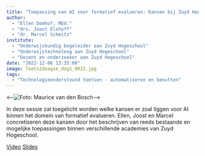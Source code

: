 ```yaml
---
title: "Toepassing van AI voor formatief evalueren: Kansen bij Zuyd Hogeschool"
author:
  - "Ellen Domhof, MEd."
  - "drs. Joost Elshoff"
  - "dr. Marcel Schmitz"
institute: 
  - "Onderwijskundig begeleider aan Zuyd Hogeschool"
  - "Onderwijstechnoloog aan Zuyd Hogeschool"
  - "Docent en onderzoeker aan Zuyd Hogeschool"
date: "2022-12-06 13:35:00"
image: Toets2daagse_dag1_0022.jpg
tags: 
  - "Technologieondersteund toetsen - automatiseren en benutten"
---
```


::: {.column-margin}
<--![Foto: Maurice van den Bosch](Toets2daagse_dag1_0022.jpg)-->
:::

In deze sessie zal toegelicht worden welke kansen er zoal liggen voor AI binnen het domein van formatief evalueren. Ellen, Joost en Marcel concretiseren deze kansen door het beschrijven van reeds bestaande en mogelijke toepassingen binnen verschillende academies van Zuyd Hogeschool.

[Video](https://tilburguniversity.cloud.panopto.eu/Panopto/Pages/Viewer.aspx?id=bddc247f-aa5d-4d47-b01b-af6a013c0046){.btn .btn-primary}
[Slides](https://drive.google.com/file/d/1dhHPCq2hyRYqfMq2jbY1kgFXr4omBR4J/view?usp=share_link){.btn .btn-primary}